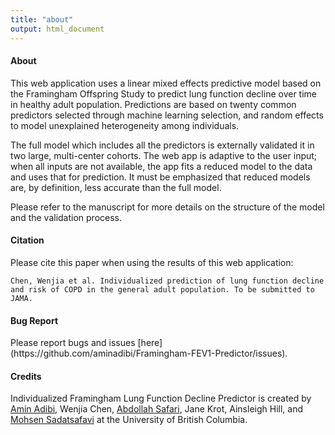 ```yaml
---
title: "about"
output: html_document
---
```



#### About 


This web application uses a linear mixed effects predictive model based on the Framingham Offspring Study to predict lung function decline over time in healthy adult population. Predictions are based on twenty common predictors selected through machine learning selection, and random effects to model unexplained heterogeneity among individuals. 

The full model which includes all the predictors is externally validated it in two large, multi-center cohorts. The web app is adaptive to the user input; when all inputs are not available, the app fits a reduced model to the data and uses that for prediction. It must be emphasized that reduced models are, by definition, less accurate than the full model. 

Please refer to the manuscript for more details on the structure of the model and the validation process.

#### Citation

Please cite this paper when using the results of this web application:

```Chen, Wenjia et al. Individualized prediction of lung function decline and risk of COPD in the general adult population. To be submitted to JAMA.```

#### Bug Report

Please report bugs and issues [here] (https://github.com/aminadibi/Framingham-FEV1-Predictor/issues).

                         
#### Credits

Individualized Framingham Lung Function Decline Predictor is created by [Amin Adibi](http://resp.core.ubc.ca/team/Amin_Adibi), Wenjia Chen, [Abdollah Safari](http://resp.core.ubc.ca/team/Abdollah_Safari), Jane Krot, Ainsleigh Hill, and [Mohsen Sadatsafavi](http://resp.core.ubc.ca/team/Mohsen_Sadatsafavi) at the University of British Columbia. 

